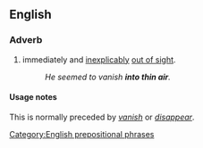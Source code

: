 ==English==

===Adverb===
{{en-adv|pos=[[into]] [[thin]] [[air]]|-}}

# {{idiom}} immediately and [[inexplicably]] [[out of sight]].
#:''He seemed to vanish '''into thin air'''.''

====Usage notes====
This is normally preceded by ''[[vanish]]'' or ''[[disappear]]''.

[[Category:English prepositional phrases]]